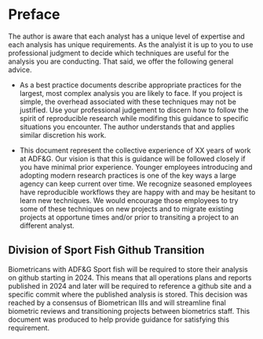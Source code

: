 # Preface {.unnumbered}

The author is aware that each analyst has a unique level of expertise and each analysis has unique requirements. As the analyist it is up to you to use professional judgment to decide which techniques are useful for the analysis you are conducting. That said, we offer the following general advice.

-   As a best practice documents describe appropriate practices for the largest, most complex analysis you are likely to face. If you project is simple, the overhead associated with these techniques may not be justified. Use your professional judgement to discern how to follow the spirit of reproducible research while modifing this guidance to specific situations you encounter. The author understands that and applies similar discretion his work.

-   This document represent the collective experience of XX years of work at ADF&G. Our vision is that this is guidance will be followed closely if you have minimal prior experience. Younger employees introducing and adopting modern research practices is one of the key ways a large agency can keep current over time. We recognize seasoned employees have reproducible workflows they are happy with and may be hesitant to learn new techniques. We would encourage those employees to try some of these techniques on new projects and to migrate existing projects at opportune times and/or prior to transiting a project to an different analyst.

## Division of Sport Fish Github Transition

Biometricans with ADF&G Sport fish will be required to store their analysis on github starting in 2024. This means that all operations plans and reports published in 2024 and later will be required to reference a github site and a specific commit where the published analysis is stored. This decision was reached by a consensus of Biometrican IIIs and will streamline final biometric reviews and transitioning projects between biometrics staff. This document was produced to help provide guidance for satisfying this requirement.
